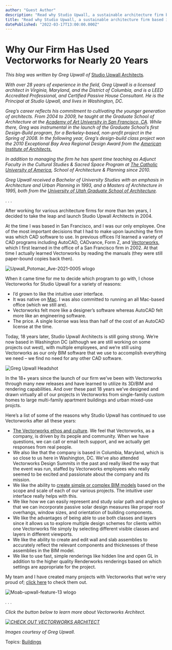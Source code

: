 ```yaml
---
author: "Guest Author"
description: "Read why Studio Upwall, a sustainable architecture firm based in Washington D.C., picked Vectorworks as their BIM software of choice."
title: "Read why Studio Upwall, a sustainable architecture firm based in Washington D.C., picked Vectorworks as their BIM software of choice." 
datePublished: "2022-03-17T13:00:00.000Z"
---
```

# Why Our Firm Has Used Vectorworks for Nearly 20 Years

_This blog was written by Greg Upwall of_ [Studio Upwall Architects](http://www.studioupwall.com/blog)_._

_With over 28 years of experience in the field, Greg Upwall is a licensed architect in Virginia, Maryland, and the District of Columbia, and is a LEED Accredited Professional, and Certified Passive House Consultant. He is the Principal at Studio Upwall, and lives in Washington, DC._  

_Greg’s career reflects his commitment to cultivating the younger generation of architects. From 2004 to 2009, he taught at the Graduate School of Architecture at the [Academy of Art University in San Francisco, CA](https://getstarted.academyartonline.com/general/learn-online-onsite/accredited-programs/nv/LP?utm%5Fsource=google&utm%5Fmedium=paid%5Fsearch&utm%5Fcampaign=branded%5Fcampaign%5Fexact&network=s&cid=548783731918&campaignid=267052751&adgroupid=21893257031&match=e&k=academy%20of%20art%20university&placement=&device=c&adposition=&targetid=kwd-297574727&pmcode=GSGEN&source=501147&country=USA&formid=GEN07&gclid=Cj0KCQiA64GRBhCZARIsAHOLriJoulhw%5FnUqaPx3wIWM7qOAbaUJWIDy91vyLwRgK8cIJge49taPaegaAgn7EALw%5FwcB). While there, Greg was instrumental in the launch of the Graduate School’s first Design-Build program, for a Berkeley-based, non-profit project in the Spring of 2008\. In the following year, Greg’s design-build class project won the 2010 Exceptional Bay Area Regional Design Award from the [American Institute of Architects.](https://www.google.com/aclk?sa=l&ai=DChcSEwiB8fCMxqr2AhVkCecKHTr-AXgYABAAGgJwdg&ae=2&sig=AOD64%5F0-OCKOsmLJoAUpExXQNuedr7L3nw&q&adurl&ved=2ahUKEwjH--aMxqr2AhWVHTQIHYZZDKQQ0Qx6BAgYEAE)_

_In addition to managing the firm he has spent time teaching as Adjunct Faculty in the Cultural Studies & Sacred Space Program at [The Catholic University of America](https://www.catholic.edu/index.html), School of Architecture & Planning since 2010._ 

_Greg Upwall received a Bachelor of University Studies with an emphasis in Architecture and Urban Planning in 1993, and a Masters of Architecture in 1995, both from the [University of Utah Graduate School of Architecture](http://www.cap.utah.edu)._

. . .

After working for various architecture firms for more than ten years, I decided to take the leap and launch Studio Upwall Architects in 2004\. 

At the time I was based in San Francisco, and I was our only employee. One of the most important decisions that I had to make upon launching the firm was which CAD software to use. In previous offices I’d learned a variety of CAD programs including AutoCAD, CADvance, Form Z, and [Vectorworks](https://www.vectorworks.net/), which I first learned in the office of a San Francisco firm in 2002\. At that time I actually learned Vectorworks by reading the manuals (they were still paper-bound copies back then).

![Upwall_Potomac_Ave-2021-0005 wlogo](https://blog.vectorworks.net/hs-fs/hubfs/Blog%20Images/220307_Greg%20Upwall/Upwall_Potomac_Ave-2021-0005%20wlogo.jpg?width=545&name=Upwall_Potomac_Ave-2021-0005%20wlogo.jpg)

When it came time for me to decide which program to go with, I chose Vectorworks for Studio Upwall for a variety of reasons:

* I’d grown to like the intuitive user interface.
* It was native on [Mac](../../../net/vectorworks/blog/5-things-the-new-macos-big-sur-optimized-with-m1-brings-to-vectorworks.html). I was also committed to running an all Mac-based office (which we still are).
* Vectorworks felt more like a designer’s software whereas AutoCAD felt more like an engineering software.
* The price. A single license was less than half of the cost of an AutoCAD license at the time.

Today, 18 years later, Studio Upwall Architects is still going strong. We’re now based in Washington DC (although we are still working on some projects out west), with multiple employees, and we’re still using Vectorworks as our only BIM software that we use to accomplish everything we need – we find no need for any other CAD software.

![Greg Upwall Headshot](https://blog.vectorworks.net/hs-fs/hubfs/Blog%20Images/220303_Greg%20Upwall%20Imported/Greg%20Upwall%20Headshot.png?width=467&name=Greg%20Upwall%20Headshot.png)

In the 18+ years since the launch of our firm we’ve been with Vectorworks through many new releases and have learned to utilize its 3D/BIM and rendering capabilities. And over these past 18 years we’ve designed and drawn virtually all of our projects in Vectorworks from single-family custom homes to large multi-family apartment buildings and urban mixed-use projcts.

Here’s a list of some of the reasons why Studio Upwall has continued to use Vectorworks after all these years:

* [The Vectorworks ethos and culture](https://www.vectorworks.net/company/values). We feel that Vectorworks, as a company, is driven by its people and community. When we have questions, we can call or email tech support, and we actually get responses from real people.
* We also like that the company is based in Columbia, Maryland, which is so close to us here in Washington, DC. We’ve also attended Vectorworks Design Summits in the past and really liked the way that the event was run, staffed by Vectorworks employees who really seemed to be excited and passionate about the company and its mission.
* We like the ability to [create simple or complex BIM models](http://vectorworks.net/architect/bim) based on the scope and scale of each of our various projects. The intuitive user interface really helps with this.
* We like how we can easily represent and study solar path and angles so that we can incorporate passive solar design measures like proper roof overhangs, window sizes, and orientation of building components.
* We like the advantages of being able to use both classes and layers since it allows us to explore multiple design schemes for clients within one Vectorworks file simply by selecting different visible classes and layers in different viewports.
* We like the ability to create and edit wall and slab assemblies to accurately reflect the relevant components and thicknesses of these assemblies in the BIM model.
* We like to use fast, simple renderings like hidden line and open GL in addition to the higher quality Renderworks renderings based on which settings are appropriate for the project.

My team and I have created many projects with Vectorworks that we’re very proud of; [click here](http://www.studioupwall.com/projects) to check them out.

![Moab-upwall-feature-13 wlogo](https://blog.vectorworks.net/hs-fs/hubfs/Blog%20Images/220307_Greg%20Upwall/Moab-upwall-feature-13%20wlogo.jpg?width=1440&name=Moab-upwall-feature-13%20wlogo.jpg)

_. . ._

_Click the button below to learn more about Vectorworks Architect._ 

_[![CHECK OUT VECTORWORKS ARCHITECT](https://no-cache.hubspot.com/cta/default/3018241/4fba178d-cbc4-449b-9f6b-c51cd0c5cc2f.png)](https://cta-redirect.hubspot.com/cta/redirect/3018241/4fba178d-cbc4-449b-9f6b-c51cd0c5cc2f)_ 

_Images courtesy of Greg Upwall._

 Topics: [Buildings](https://blog.vectorworks.net/topic/buildings) 

 